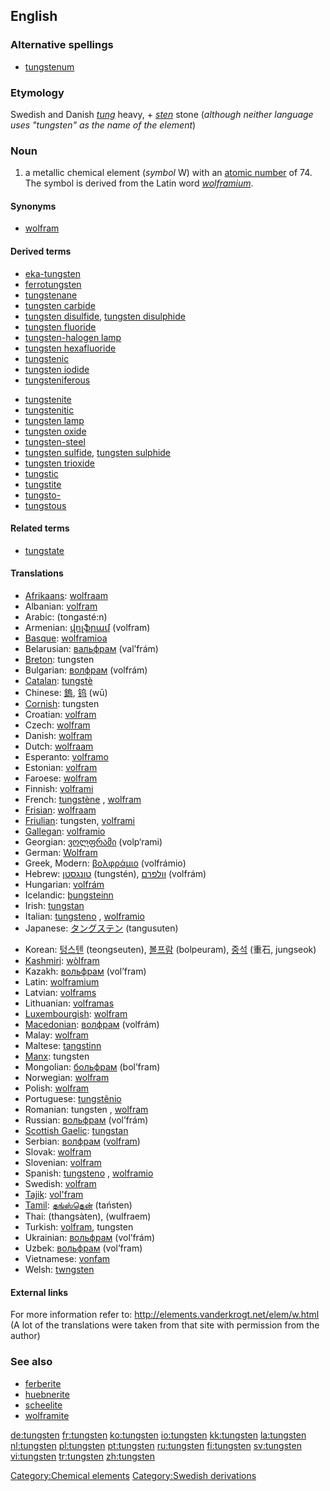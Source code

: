 {{elements|W|tantalum|Ta|rhenium|Re}}
==English==

===Alternative spellings===
*[[tungstenum]]

===Etymology===
Swedish and Danish ''[[tung]]'' heavy, + ''[[sten]]'' stone (''although neither language uses "tungsten" as the name of the element'')

===Noun===
{{en-noun|-}}
{{wikipedia}}

# a metallic chemical element (''symbol'' W) with an [[atomic number]] of 74. The symbol is derived from the Latin word ''[[wolframium]]''.

====Synonyms====
*[[wolfram]]

====Derived terms====
{{top2}}
*[[eka-tungsten]]
*[[ferrotungsten]]
*[[tungstenane]]
*[[tungsten carbide]]
*[[tungsten disulfide]], [[tungsten disulphide]]
*[[tungsten fluoride]]
*[[tungsten-halogen lamp]]
*[[tungsten hexafluoride]]
*[[tungstenic]]
*[[tungsten iodide]]
*[[tungsteniferous]]
{{mid2}}
*[[tungstenite]]
*[[tungstenitic]]
*[[tungsten lamp]]
*[[tungsten oxide]]
*[[tungsten-steel]]
*[[tungsten sulfide]], [[tungsten sulphide]]
*[[tungsten trioxide]]
*[[tungstic]]
*[[tungstite]]
*[[tungsto-]]
*[[tungstous]]
{{bottom}}

====Related terms====
*[[tungstate]]

====Translations====
{{top}}
*[[Afrikaans]]: [[wolfraam]]
*Albanian: [[volfram]]
*Arabic: {{ARchar|[[تنجستين]]}} (tongasté:n) {{m}}
*Armenian: [[վոլֆրամ]] (volfram)
*[[Basque]]: [[wolframioa]]
*Belarusian: [[вальфрам]] (val’frám) {{m}}
*[[Breton]]: tungsten
*Bulgarian: [[волфрам]] (volfrám) {{m}}
*[[Catalan]]: [[tungstè]]
*Chinese: [[鎢]], [[钨]] (wū)
*[[Cornish]]: tungsten
*Croatian: [[volfram]]
*Czech: [[wolfram#Czech|wolfram]] {{m}}
*Danish: [[wolfram]]
*Dutch: [[wolfraam]] {{n}}
*Esperanto: [[volframo]]
*Estonian: [[volfram]]
*Faroese: [[wolfram]]
*Finnish: [[volframi]]
*French: [[tungstène]] {{m}}, [[wolfram#French|wolfram]] {{m}}
*[[Frisian]]: [[wolfraam]]
*[[Friulian]]: tungsten, [[volframi]]
*[[Gallegan]]: [[volframio]]
*Georgian: [[ვოლფრამი]] (volp‘rami)
*German: [[Wolfram]] {{n}}
*Greek, Modern: [[βολφράμιο]] (volfrámio) {{n}}
*Hebrew: [[טונגסטן]] (tungstén), [[וולפרם]] (volfrám)
*Hungarian: [[volfrám]]
*Icelandic: [[þungsteinn]]
*Irish: [[tungstan]]
*Italian: [[tungsteno]] {{m}}, [[wolframio]] {{m}}
*Japanese: [[タングステン]] (tangusuten)
{{mid}}
*Korean: [[텅스텐]] (teongseuten), [[볼프람]] (bolpeuram), [[중석]] (重石, jungseok)
*[[Kashmiri]]: [[wòlfram]]
*Kazakh: [[вольфрам]] (vol’fram)
*Latin: [[wolframium]]
*Latvian: [[volframs]]
*Lithuanian: [[volframas]]
*[[Luxembourgish]]: [[wolfram]]
*[[Macedonian]]: [[волфрам]] (volfrám) {{m}}
*Malay: [[wolfram]]
*Maltese: [[tangstinn]]
*[[Manx]]: tungsten
*Mongolian: [[больфрам]] (bol’fram)
*Norwegian: [[wolfram]]
*Polish: [[wolfram]]
*Portuguese: [[tungstênio]] {{m}}
*Romanian: tungsten {{n}}, [[wolfram]]
*Russian: [[вольфрам]] (vol’frám) {{m}}
*[[Scottish Gaelic]]: [[tungstan]]
*Serbian: [[волфрам]] ([[volfram]]) {{m}}
*Slovak: [[wolfram]]
*Slovenian: [[volfram]]
*Spanish: [[tungsteno]] {{m}}, [[wolframio]] {{m}}
*Swedish: [[volfram]]
*[[Tajik]]: [[vol'fram]]
*[[Tamil]]: [[தங்ஸ்தென்]] (taństen)
*Thai: {{THchar|[[ทังสเตน]]}} (thangsàten), {{THchar|[[วุลแฟรม)]]}} (wulfraem)
*Turkish: [[volfram]], tungsten
*Ukrainian: [[вольфрам]] (vol’frám) {{m}}
*Uzbek: [[вольфрам]] (vol’fram)
*Vietnamese: [[vonfam]]
*Welsh: [[twngsten]]
{{bottom}}

====External links====
For more information refer to:
http://elements.vanderkrogt.net/elem/w.html
(A lot of the translations were taken from that site with permission from the author)

===See also===
*[[ferberite]]
*[[huebnerite]]
*[[scheelite]]
*[[wolframite]]

[[Category:Chemical elements]]
[[Category:Swedish derivations]]

[[de:tungsten]]
[[fr:tungsten]]
[[ko:tungsten]]
[[io:tungsten]]
[[kk:tungsten]]
[[la:tungsten]]
[[nl:tungsten]]
[[pl:tungsten]]
[[pt:tungsten]]
[[ru:tungsten]]
[[fi:tungsten]]
[[sv:tungsten]]
[[vi:tungsten]]
[[tr:tungsten]]
[[zh:tungsten]]